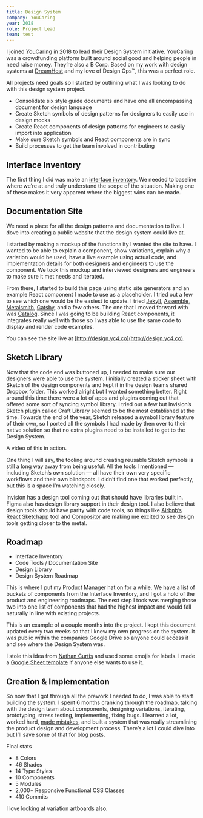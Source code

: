 ```yaml
---
title: Design System
company: YouCaring
year: 2018
role: Project Lead
team: test
---
```



I joined [YouCaring](https://youcaring.com/) in 2018 to lead their Design System initiative. YouCaring was a crowdfunding platform built around social good and helping people in need raise money. They’re also a B Corp. Based on my work with design systems at [DreamHost](/work/dreamhost/) and my love of Design Ops&trade;, this was a perfect role.

All projects need goals so I started by outlining what I was looking to do with this design system project.

- Consolidate six style guide documents and have one all encompassing document for design language
- Create Sketch symbols of design patterns for designers to easily use in design mocks
- Create React components of design patterns for engineers to easily import into application
- Make sure Sketch symbols and React components are in sync
- Build processes to get the team involved in contributing

## Interface Inventory
<Asset src={interfaceInventoryGif} alt="Interface Inventory" />
<Asset src={interfaceInventory} alt="Interface Inventory" />

The first thing I did was make an [interface inventory](http://bradfrost.com/blog/post/interface-inventory/). We needed to baseline where we’re at and truly understand the scope of the situation. Making one of these makes it very apparent where the biggest wins can be made.

## Documentation Site
We need a place for all the design patterns and documentation to live. I dove into creating a public website that the design system could live at.

<Asset src={docsExample} href={docsExample} caption="Documentation Site Concept" />
<Asset src={docsReal} href={docsReal} caption="Published Documentation Site" />

I started by making a mockup of the functionality I wanted the site to have. I wanted to be able to explain a component, show variations, explain why a variation would be used, have a live example using actual code, and implementation details for both designers and engineers to use the component. We took this mockup and interviewed designers and engineers to make sure it met needs and iterated.

From there, I started to build this page using static site generators and an example React component I made to use as a placeholder. I tried out a few to see which one would be the easiest to update. I tried [Jekyll](https://jekyllrb.com/), [Assemble](http://assemble.io/), [Metalsmith](http://www.metalsmith.io/), [Gatsby](https://www.gatsbyjs.org/), and a few others. The one that I moved forward with was [Catalog](https://www.catalog.style/). Since I was going to be building React components, it integrates really well with those so I was able to use the same code to display and render code examples.

You can see the site live at [http://design.yc4.co](http://design.yc4.co).

## Sketch Library
Now that the code end was buttoned up, I needed to make sure our designers were able to use the system. I initially created a sticker sheet with Sketch of the design components and kept it in the design teams shared Dropbox folder. This worked alright but I wanted something better. Right around this time there were a lot of apps and plugins coming out that offered some sort of syncing symbol library. I tried out a few but Invision’s Sketch plugin called Craft Library seemed to be the most established at the time. Towards the end of the year, Sketch released a symbol library feature of their own, so I ported all the symbols I had made by then over to their native solution so that no extra plugins need to be installed to get to the Design System.

A video of this in action.

<Asset src="https://d3vv6lp55qjaqc.cloudfront.net/items/0N0n2Z2p2A3c452a2P0H/Screen%20Recording%202017-11-20%20at%2002.36%20PM.mov" alt="Using Sketch Library" type="video" />

One thing I will say, the tooling around creating reusable Sketch symbols is still a long way away from being useful. All the tools I mentioned — including Sketch’s own solution — all have their own very specific workflows and their own blindspots. I didn’t find one that worked perfectly, but this is a space I’m watching closely.

Invision has a design tool coming out that should have libraries built in. Figma also has design library support in their design tool. I also believe that design tools should have parity with code tools, so things like [Airbnb’s React Sketchapp tool](http://airbnb.io/react-sketchapp/) and [Compositor](https://compositor.io/) are making me excited to see design tools getting closer to the metal.

## Roadmap
- <Emoji label="check mark" emoji="✅" /> Interface Inventory
- <Emoji label="check mark" emoji="✅" /> Code Tools / Documentation Site
- <Emoji label="check mark" emoji="✅" /> Design Library
- <Emoji label="pencil" emoji="✏️" /> Design System Roadmap

This is where I put my Product Manager hat on for a while. We have a list of buckets of components from the Interface Inventory, and I got a hold of the product and engineering roadmaps. The next step I took was merging those two into one list of components that had the highest impact and would fall naturally in line with existing projects.

<Asset src={roadmap} alt="Design System Roadmap" />

This is an example of a couple months into the project. I kept this document updated every two weeks so that I knew my own progress on the system. It was public within the companies Google Drive so anyone could access it and see where the Design System was.

I stole this idea from [Nathan Curtis](https://medium.com/eightshapes-llc/system-features-step-by-step-e69c90982630) and used some emojis for labels. I made a [Google Sheet template](https://docs.google.com/spreadsheets/d/1wmQMPU1c49SkJDvKM7e8dtTVFeeHWLx3M0rumTZB6f4/edit?usp=sharing) if anyone else wants to use it.

## Creation & Implementation
So now that I got through all the prework I needed to do, I was able to start building the system. I spent 6 months cranking through the roadmap, talking with the design team about components, designing variations, iterating, prototyping, stress testing, implementing, fixing bugs. I learned a lot, worked hard, [made mistakes](/post/horizontal-vertical-thinking), and built a system that was really streamlining the product design and development process. There’s a lot I could dive into but I’ll save some of that for blog posts.

<Asset src="https://d3vv6lp55qjaqc.cloudfront.net/items/3u3Y1R3G0G3F2U2T0s37/Screen%20Recording%202018-03-26%20at%2007.53%20PM.mov" alt="Design System" type="video" />

Final stats

- 8 Colors
- 46 Shades
- 14 Type Styles
- 10 Components
- 5 Modules
- 2,000+ Responsive Functional CSS Classes
- 410 Commits

I love looking at variation artboards also.

<Asset src={exampleAlerts} href={exampleAlerts} alt="Alert Example" />
<Asset src={exampleButtons} href={exampleButtons} alt="Button Example" />
<Asset src={exampleCards} href={exampleCards} alt="Card Example" />
